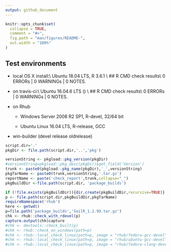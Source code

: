 ```yaml
---
output: github_document
---
```


<!-- cran-comments.md is generated from cran-comments.Rmd. Please edit that file -->

```r
knitr::opts_chunk$set(
  collapse = TRUE,
  comment = "#>",
  fig.path = "man/figures/README-",
  out.width = "100%"
)
```
## Test environments

* local OS X install:\\
  Ubuntu 18.04 LTS, R 3.6.1 \\
  ## R CMD check results\\
  0 ERRORs | 0 WARNINGs | 0 NOTES.
  
* on travis-ci:\\
  Ubuntu 16.04.6 LTS () \\
  ## R CMD check results\\
  0 ERRORs | 0 WARNINGs | 0 NOTES.
* on Rhub 
  * Windows Server 2008 R2 SP1, R-devel, 32/64 bit

  * Ubuntu Linux 16.04 LTS, R-release, GCC

* win-builder (devel release oldrelease)


```r
script.dir='.' 
pkgDir <- file.path(script.dir,'..','pkg')

versionString <- pkgload::pkg_version(pkgDir) 
#versionString=pkgload::pkg_desc(pkgDir)$get_field('Version')
trunk <- paste0(pkgload::pkg_name(pkgDir),'_',versionString)
pkgTarName <- paste0(trunk,versionString,'.tar.gz')
reportName <- paste('check_report',trunk,collapse="_")
pkgBuildDir <-file.path(script.dir, 'package_builds')

if (!file.exists(pkgBuildDir)){dir.create(pkgBuildDir,recursive=TRUE)}
p <- file.path(script.dir,pkgBuildDir,pkgTarName)
requireNamespace('rhub')
here <- getwd()
p=file.path('package_builds','SoilR_1.2.99.tar.gz')
chk <- rhub::check_with_rdevel(p)
capture.output(chk$capture
#chk <- devtools::check_built(p)
#chk <- rhub::check_on_windows(path=p)
#chk <- rhub::local_check_linux(path=p, image = "rhub/fedora-gcc-devel")
#chk <- rhub::local_check_linux(path=p, image = "rhub/ubuntu-gcc-devel")
#chk <- rhub::local_check_linux(path=p, image = "rhub/fedora-clang-devel")
```
